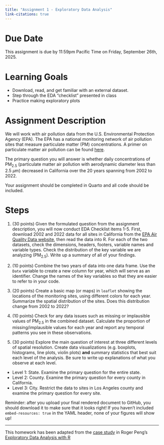 ```yaml
---
title: "Assignment 1 - Exploratory Data Analysis"
link-citations: true
---
```


# Due Date

This assignment is due by 11:59pm Pacific Time on Friday, September 26th, 2025.

# Learning Goals

- Download, read, and get familiar with an external dataset. 
- Step through the EDA "checklist" presented in class
- Practice making exploratory plots


# Assignment Description

We will work with air pollution data from the U.S. Environmental Protection
Agency (EPA). The EPA has a national monitoring network of air pollution sites
that measure particulate matter (PM) concentrations. A primer on particulate
matter air pollution can be found
[here](https://www.epa.gov/pm-pollution/particulate-matter-pm-basics).

The primary question you will answer is whether daily concentrations of
PM$_{2.5}$ (particulate matter air pollution with aerodynamic diameter less than
2.5 $\mu$m) decreased in California over the 20 years spanning from 2002 to
2022.

Your assignment should be completed in Quarto and all code should be included.

# Steps

1. (30 points) Given the formulated question from the assignment description, you will now
conduct EDA Checklist items 1-5. First, download 2002 and 2022 data for all
sites in California from the [EPA Air Quality Data
website](https://www.epa.gov/outdoor-air-quality-data/download-daily-data), then
read the data into R. For each of the two datasets, check the dimensions,
headers, footers, variable names and variable types. Check the distribution of
the key variable we are analyzing (PM$_{2.5}$). Write up a summary of all of
your findings.

2. (10 points) Combine the two years of data into one data frame. Use the `Date` variable to
create a new column for year, which will serve as an identifier. Change the
names of the key variables so that they are easier to refer to in your code.

3. (20 points) Create a basic map (or maps) in `leaflet` showing the locations of the
monitoring sites, using different colors for each year. Summarize the spatial
distribution of the sites. Does this distribution change from 2002 to 2022?

4. (10 points) Check for any data issues such as missing or implausible values of PM$_{2.5}$
in the combined dataset. Calculate the proportion of missing/implausible values
for each year and report any temporal patterns you see in these observations.

5. (30 points) Explore the main question of interest at three different levels
of spatial resolution. Create data visualizations (e.g. boxplots, histograms,
line plots, violin plots) **and** summary statistics that best suit each level
of the analysis. Be sure to write up explanations of what you observe at each
level.

 - Level 1: State. Examine the primary question for the entire state.
 - Level 2: County. Examine the primary question for every county in California.
 - Level 3: City. Restrict the data to sites in Los Angeles county and examine the primary question for every site.

Reminder: after you upload your final rendered document to GitHub, you should
download it to make sure that it looks right! If you haven't included
`embed-resources: true` in the YAML header, none of your figures will show up!

---

This homework has been adapted from the [case study](https://bookdown.org/rdpeng/exdata/data-analysis-case-study-changes-in-fine-particle-air-pollution-in-the-u-s-.html) in Roger Peng's [Exploratory Data Analysis with R](https://bookdown.org/rdpeng/exdata/)

